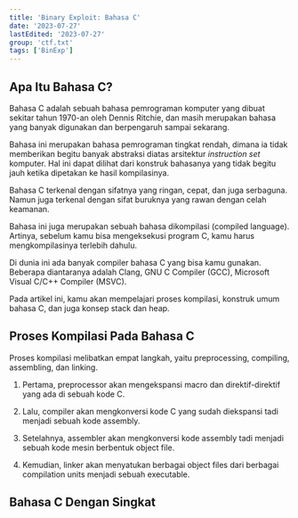 ```yaml
---
title: 'Binary Exploit: Bahasa C'
date: '2023-07-27'
lastEdited: '2023-07-27'
group: 'ctf.txt'
tags: ['BinExp']
---
```


## Apa Itu Bahasa C?

Bahasa C adalah sebuah bahasa pemrograman komputer yang dibuat sekitar tahun
1970-an oleh Dennis Ritchie, dan masih merupakan bahasa yang banyak digunakan dan
berpengaruh sampai sekarang. 

Bahasa ini merupakan bahasa pemrograman tingkat rendah, dimana ia tidak memberikan
begitu banyak abstraksi diatas arsitektur _instruction set_ komputer. Hal ini dapat
dilihat dari konstruk bahasanya yang tidak begitu jauh ketika dipetakan ke hasil
kompilasinya.

Bahasa C terkenal dengan sifatnya yang ringan, cepat, dan juga serbaguna. Namun
juga terkenal dengan sifat buruknya yang rawan dengan celah keamanan.

Bahasa ini juga merupakan sebuah bahasa dikompilasi (compiled language).
Artinya, sebelum kamu bisa mengeksekusi program C, kamu harus mengkompilasinya
terlebih dahulu.

Di dunia ini ada banyak compiler bahasa C yang bisa kamu gunakan. Beberapa
diantaranya adalah Clang, GNU C Compiler (GCC), Microsoft Visual C/C++ Compiler
(MSVC).

Pada artikel ini, kamu akan mempelajari proses kompilasi, konstruk umum bahasa C,
dan juga konsep stack dan heap.

## Proses Kompilasi Pada Bahasa C

Proses kompilasi melibatkan empat langkah, yaitu preprocessing, compiling,
assembling, dan linking.

1. Pertama, preprocessor akan mengekspansi macro dan
direktif-direktif yang ada di sebuah kode C.

2. Lalu, compiler akan mengkonversi kode C yang sudah diekspansi tadi menjadi
sebuah kode assembly.

3. Setelahnya, assembler akan mengkonversi kode assembly tadi menjadi sebuah
kode mesin berbentuk object file.

4. Kemudian, linker akan menyatukan berbagai object files dari berbagai
compilation units menjadi sebuah executable.

## Bahasa C Dengan Singkat